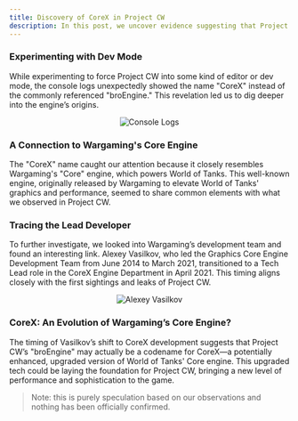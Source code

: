 ```yaml
---
title: Discovery of CoreX in Project CW
description: In this post, we uncover evidence suggesting that Project CW may be powered by an upgraded version of Wargaming's Core engine, known as CoreX. From console logs to the role of a key developer, we dive into how this new engine could be transforming Project CW’s gameplay and graphics.
---
```


### Experimenting with Dev Mode

While experimenting to force Project CW into some kind of editor or dev mode, the console logs unexpectedly showed the name "CoreX" instead of the commonly referenced "broEngine." This revelation led us to dig deeper into the engine’s origins.

<div align="center">

![Console Logs](https://raw.githubusercontent.com/ThatSINEWAVE/pcw-bughunters/refs/heads/main/images/speculations/real-engine-name/console.png)

</div>

### A Connection to Wargaming's Core Engine

The "CoreX" name caught our attention because it closely resembles Wargaming's "Core" engine, which powers World of Tanks. This well-known engine, originally released by Wargaming to elevate World of Tanks' graphics and performance, seemed to share common elements with what we observed in Project CW.

### Tracing the Lead Developer

To further investigate, we looked into Wargaming’s development team and found an interesting link. Alexey Vasilkov, who led the Graphics Core Engine Development Team from June 2014 to March 2021, transitioned to a Tech Lead role in the CoreX Engine Department in April 2021. This timing aligns closely with the first sightings and leaks of Project CW.

<div align="center">

![Alexey Vasilkov](https://raw.githubusercontent.com/ThatSINEWAVE/pcw-bughunters/refs/heads/main/images/speculations/real-engine-name/Alexey.png)

</div>

### CoreX: An Evolution of Wargaming’s Core Engine?

The timing of Vasilkov’s shift to CoreX development suggests that Project CW’s "broEngine" may actually be a codename for CoreX—a potentially enhanced, upgraded version of World of Tanks' Core engine. This upgraded tech could be laying the foundation for Project CW, bringing a new level of performance and sophistication to the game.

> Note: this is purely speculation based on our observations and nothing has been officially confirmed.